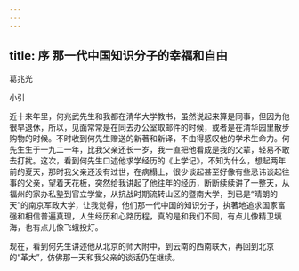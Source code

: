 ```yaml
---
---
---
```

title: 序 那一代中国知识分子的幸福和自由
---





葛兆光





小引


近十来年里，何兆武先生和我都在清华大学教书，虽然说起来算是同事，但因为他很早退休，所以，见面常常是在同去办公室取邮件的时候，或者是在清华园里散步购物的时候。不时收到何先生赠送的新著和新译，不由得感叹他的学术生命力。何先生生于一九二一年，比我父亲还长一岁，我一直把他看成是我的父辈，轻易不敢去打扰。这次，看到何先生口述他求学经历的《上学记》，不知为什么，想起两年前的夏天，那时我父亲还没有过世，在病榻上，很少谈起甚至好像有些忌讳谈起往事的父亲，望着天花板，突然给我讲起了他往年的经历，断断续续讲了一整天，从福州的家办私塾到官立学堂，从抗战时期流转山区的暨南大学，到已是“晴朗的天”的南京军政大学，让我觉得，他们那一代中国的知识分子，执著地追求国家富强和相信普遍真理，人生经历和心路历程，真的是和我们不同，有点儿像精卫填海，也有点儿像飞蛾投灯。

现在，看到何先生讲述他从北京的师大附中，到云南的西南联大，再回到北京的“革大”，仿佛那一天和我父亲的谈话仍在继续。
